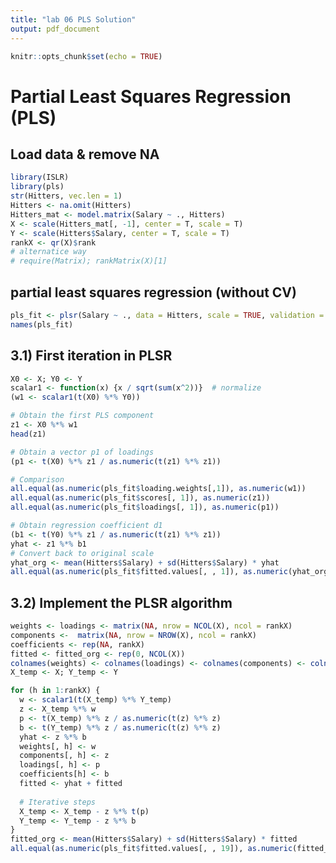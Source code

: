 ```yaml
---
title: "lab 06 PLS Solution"
output: pdf_document
---
```

  
  ```r
knitr::opts_chunk$set(echo = TRUE)
```

# Partial Least Squares Regression (PLS)

## Load data & remove NA

```r
library(ISLR)
library(pls)
str(Hitters, vec.len = 1)
Hitters <- na.omit(Hitters)
Hitters_mat <- model.matrix(Salary ~ ., Hitters)
X <- scale(Hitters_mat[, -1], center = T, scale = T)
Y <- scale(Hitters$Salary, center = T, scale = T)
rankX <- qr(X)$rank
# alternatice way
# require(Matrix); rankMatrix(X)[1]
```

## partial least squares regression (without CV)
```r
pls_fit <- plsr(Salary ~ ., data = Hitters, scale = TRUE, validation = "none") 
names(pls_fit)
```

## 3.1) First iteration in PLSR

```r
X0 <- X; Y0 <- Y
scalar1 <- function(x) {x / sqrt(sum(x^2))}  # normalize
(w1 <- scalar1(t(X0) %*% Y0))

# Obtain the first PLS component
z1 <- X0 %*% w1
head(z1)

# Obtain a vector p1 of loadings
(p1 <- t(X0) %*% z1 / as.numeric(t(z1) %*% z1))

# Comparison
all.equal(as.numeric(pls_fit$loading.weights[,1]), as.numeric(w1))
all.equal(as.numeric(pls_fit$scores[, 1]), as.numeric(z1))
all.equal(as.numeric(pls_fit$loadings[, 1]), as.numeric(p1))

# Obtain regression coefficient d1
(b1 <- t(Y0) %*% z1 / as.numeric(t(z1) %*% z1))
yhat <- z1 %*% b1
# Convert back to original scale
yhat_org <- mean(Hitters$Salary) + sd(Hitters$Salary) * yhat
all.equal(as.numeric(pls_fit$fitted.values[, , 1]), as.numeric(yhat_org))
```

## 3.2) Implement the PLSR algorithm

```r
weights <- loadings <- matrix(NA, nrow = NCOL(X), ncol = rankX)
components <-  matrix(NA, nrow = NROW(X), ncol = rankX)
coefficients <- rep(NA, rankX)
fitted <- fitted_org <- rep(0, NCOL(X))
colnames(weights) <- colnames(loadings) <- colnames(components) <- colnames(X)
X_temp <- X; Y_temp <- Y

for (h in 1:rankX) {
  w <- scalar1(t(X_temp) %*% Y_temp)
  z <- X_temp %*% w
  p <- t(X_temp) %*% z / as.numeric(t(z) %*% z)
  b <- t(Y_temp) %*% z / as.numeric(t(z) %*% z)
  yhat <- z %*% b
  weights[, h] <- w
  components[, h] <- z
  loadings[, h] <- p
  coefficients[h] <- b
  fitted <- yhat + fitted
  
  # Iterative steps
  X_temp <- X_temp - z %*% t(p)
  Y_temp <- Y_temp - z %*% b
}
fitted_org <- mean(Hitters$Salary) + sd(Hitters$Salary) * fitted
all.equal(as.numeric(pls_fit$fitted.values[, , 19]), as.numeric(fitted_org))
```
